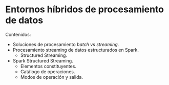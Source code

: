 # Entornos híbridos de procesamiento de datos

Contenidos:

- Soluciones de procesamiento *batch* vs *streaming*.
- Procesamiento streaming de datos estructurados en Spark.
    - Structured Streaming.

- Spark Structured Streaming.
    - Elementos constituyentes.
    - Catálogo de operaciones.
    - Modos de operación y salida.
